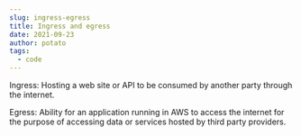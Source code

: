 ```yaml
---
slug: ingress-egress
title: Ingress and egress
date: 2021-09-23
author: potato
tags:
  - code
---
```

Ingress: Hosting a web site or API to be consumed by another party through the internet.

Egress:  Ability for an application running in AWS to access the internet for the purpose of accessing data or services hosted by third party providers.
